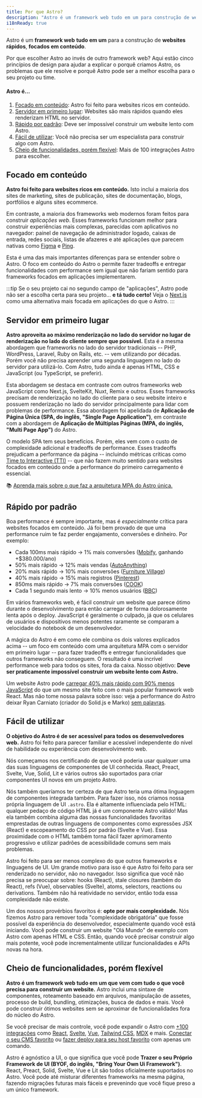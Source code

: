 ```yaml
---
title: Por que Astro?
description: "Astro é um framework web tudo em um para construção de websites rápidos, centrados em conteúdo. Aprenda mais."
i18nReady: true
---
```


Astro é um **framework web** **tudo em um** para a construção de **websites rápidos**, **focados em conteúdo**.

Por que escolher Astro ao invés de outro framework web? Aqui estão cinco princípios de design para ajudar a explicar o porquê criamos Astro, os problemas que ele resolve e porquê Astro pode ser a melhor escolha para o seu projeto ou time.

#### Astro é...

1. [Focado em conteúdo](#focado-em-conteúdo): Astro foi feito para websites ricos em conteúdo.
2. [Servidor em primeiro lugar](#servidor-em-primeiro-lugar): Websites são mais rápidos quando eles renderizam HTML no servidor.
3. [Rápido por padrão](#rápido-por-padrão): Deve ser impossível construir um website lento com Astro.
4. [Fácil de utilizar](#fácil-de-utilizar): Você não precisa ser um especialista para construir algo com Astro.
5. [Cheio de funcionalidades, porém flexível](#cheio-de-funcionalidades-porém-flexível): Mais de 100 integrações Astro para escolher.

## Focado em conteúdo

**Astro foi feito para websites ricos em conteúdo.** Isto inclui a maioria dos sites de marketing, sites de publicação, sites de documentação, blogs, portfólios e alguns sites ecommerce.

Em contraste, a maioria dos frameworks web modernos foram feitos para construir *aplicações web*. Esses frameworks funcionam melhor para construir experiências mais complexas, parecidas com aplicativos no navegador: painel de navegação de administrador logado, caixas de entrada, redes sociais, listas de afazeres e até aplicações que parecem nativas como [Figma](https://figma.com/) e [Ping](https://ping.gg/).

Esta é uma das mais importantes diferenças para se entender sobre o Astro. O foco em conteúdo do Astro o permite fazer tradeoffs e entregar funcionalidades com performance sem igual que não fariam sentido para frameworks focados em aplicações implementarem.

:::tip
Se o seu projeto cai no segundo campo de "aplicações", Astro pode não ser a escolha certa para seu projeto... **e tá tudo certo!** Veja o [Next.js](https://nextjs.org/) como uma alternativa mais focada em aplicações do que o Astro.
:::


## Servidor em primeiro lugar

**Astro aproveita ao máximo renderização no lado do servidor no lugar de renderização no lado do cliente sempre que possível.** Esta é a mesma abordagem que frameworks no lado do servidor tradicionais -- PHP, WordPress, Laravel, Ruby on Rails, etc. -- vem utilizando por décadas. Porém você não precisa aprender uma segunda linguagem no lado do servidor para utilizá-lo. Com Astro, tudo ainda é apenas HTML, CSS e JavaScript (ou TypeScript, se preferir).

Esta abordagem se destaca em contraste com outros frameworks web JavaScript como Next.js, SvelteKit, Nuxt, Remix e outros. Esses frameworks precisam de renderização no lado do cliente para o seu website inteiro e possuem renderização no lado do servidor principalmente para lidar com problemas de performance. Essa abordagem foi apelidada de **Aplicação de Página Única (SPA, do inglês, "Single Page Application")**, em contraste com a abordagem de **Aplicação de Múltiplas Páginas (MPA, do inglês, "Multi Page App")** do Astro.

O modelo SPA tem seus benefícios. Porém, eles vem com o custo de complexidade adicional e tradeoffs de performance. Esses tradeoffs prejudicam a performance da página -- incluindo métricas críticas como [Time to Interactive (TTI)](https://web.dev/interactive/) -- que não fazem muito sentido para websites focados em conteúdo onde a performance do primeiro carregamento é essencial.

📚 [Aprenda mais sobre o que faz a arquitetura MPA do Astro única.](/pt-br/concepts/mpa-vs-spa/)


## Rápido por padrão

Boa performance é sempre importante, mas é *especialmente* crítica para websites focados em conteúdo. Já foi bem provado de que uma performance ruim te faz perder engajamento, conversões e dinheiro. Por exemplo:

- Cada 100ms mais rápido → 1% mais conversões ([Mobify](https://web.dev/why-speed-matters/), ganhando +$380.000/ano)
- 50% mais rápido → 12% mais vendas ([AutoAnything](https://www.digitalcommerce360.com/2010/08/19/web-accelerator-revs-conversion-and-sales-autoanything/))
- 20% mais rápido → 10% mais conversões ([Furniture Village](https://www.thinkwithgoogle.com/intl/en-gb/marketing-strategies/app-and-mobile/furniture-village-and-greenlight-slash-page-load-times-boosting-user-experience/))
- 40% mais rápido → 15% mais registros ([Pinterest](https://medium.com/pinterest-engineering/driving-user-growth-with-performance-improvements-cfc50dafadd7))
- 850ms mais rápido → 7% mais conversões ([COOK](https://web.dev/why-speed-matters/))
- Cada 1 segundo mais lento → 10% menos usuários ([BBC](https://www.creativebloq.com/features/how-the-bbc-builds-websites-that-scale))

Em vários frameworks web, é fácil construir um website que parece ótimo durante o desenvolvimento para então carregar de forma dolorosamente lenta após o deploy. JavaScript é geralmente o culpado, já que os celulares de usuários e dispositivos menos potentes raramente se comparam a velocidade do notebook de um desenvolvedor.

A mágica do Astro é em como ele combina os dois valores explicados acima -- um foco em conteúdo com uma arquitetura MPA com o servidor em primeiro lugar -- para fazer tradeoffs e entregar funcionalidades que outros frameworks não conseguem. O resultado é uma incrível performance web para todos os sites, fora da caixa. Nosso objetivo: **Deve ser praticamente impossível construir um website lento com Astro.**

Um website Astro pode [carregar 40% mais rápido com 90% menos JavaScript](https://twitter.com/t3dotgg/status/1437195415439360003) do que um mesmo site feito com o mais popular framework web React. Mas não tome nossa palavra sobre isso: veja a performance do Astro deixar Ryan Carniato (criador do Solid.js e Marko) [sem palavras](https://youtu.be/2ZEMb_H-LYE?t=8163).

## Fácil de utilizar

**O objetivo do Astro é de ser acessível para todos os desenvolvedores web.** Astro foi feito para parecer familiar e acessível independente do nível de habilidade ou experiência com desenvolvimento web.

Nós começamos nos certificando de que você poderia usar qualquer uma das suas linguagens de componentes de UI conhecida. React, Preact, Svelte, Vue, Solid, Lit e vários outros são suportados para criar componentes UI novos em um projeto Astro.

Nós também queríamos ter certeza de que Astro teria uma ótima linguagem de componentes integrada também. Para fazer isso, nós criamos nossa própria linguagem de UI `.astro`. Ela é altamente influenciada pelo HTML: qualquer pedaço de código HTML já é um componente Astro válido! Mas ela também combina alguma das nossas funcionalidades favoritas emprestadas de outras linguagens de componentes como expressões JSX (React) e escopeamento do CSS por padrão (Svelte e Vue). Essa proximidade com o HTML também torna fácil fazer aprimoramento progressivo e utilizar padrões de acessibilidade comuns sem mais problemas.

Astro foi feito para ser menos complexo do que outros frameworks e linguagens de UI. Um grande motivo para isso é que Astro foi feito para ser renderizado no servidor, não no navegador. Isso significa que você não precisa se preocupar sobre: hooks (React), stale closures (também do React), refs (Vue), observables (Svelte), atoms, selectors, reactions ou derivations. Também não há reatividade no servidor, então toda essa complexidade não existe.

Um dos nossos provérbios favoritos é: **opte por mais complexidade.** Nós fizemos Astro para remover toda "complexidade obrigatória" que fosse possível da experiência do desenvolvedor, especialmente quando você está iniciando. Você pode construir um website "Olá Mundo" de exemplo com Astro com apenas HTML e CSS. Então, quando você precisar construir algo mais potente, você pode incrementalmente  utilizar funcionalidades e APIs novas na hora. 


## Cheio de funcionalidades, porém flexível

**Astro é um framework web tudo em um que vem com tudo o que você precisa para construir um website.** Astro inclui uma sintaxe de componentes, roteamento baseado em arquivos, manipulação de assetes, processo de build, bundling, otimizações, busca de dados e mais. Você pode construir ótimos websites sem se aproximar de funcionalidades fora do núcleo do Astro.

Se você precisar de mais controle, você pode expandir o Astro com [+100 integrações](https://astro.build/integrations/) como [React](https://www.npmjs.com/package/@astrojs/react), [Svelte](https://www.npmjs.com/package/@astrojs/svelte), [Vue](https://www.npmjs.com/package/@astrojs/vue), [Tailwind CSS](https://www.npmjs.com/package/@astrojs/tailwind), [MDX](https://www.npmjs.com/package/@astrojs/mdx) e mais. [Conectar o seu CMS favorito](/pt-br/guides/cms/) ou [fazer deploy para seu host favorito](/pt-br/guides/deploy/) com apenas um comando.

Astro é agnóstico a UI, o que significa que você pode **Trazer o seu Próprio Framework de UI (BYOF, do inglês, "Bring Your Own Ui Framework")**. React, Preact, Solid, Svelte, Vue e Lit são todos oficialmente suportados no Astro. Você pode até misturar diferentes frameworks na mesma página, fazendo migrações futuras mais fáceis e prevenindo que você fique preso a um único framework.
